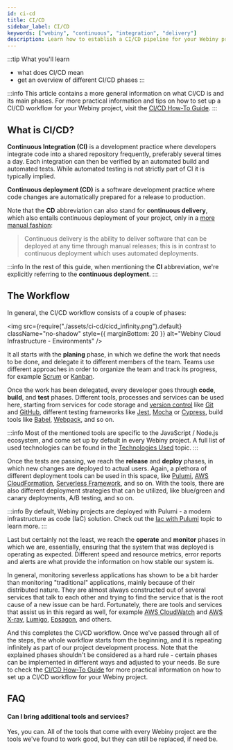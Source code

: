 ```yaml
---
id: ci-cd
title: CI/CD
sidebar_label: CI/CD
keywords: ["webiny", "continuous", "integration", "delivery"]
description: Learn how to establish a CI/CD pipeline for your Webiny project.
---
```


:::tip What you'll learn
- what does CI/CD mean
- get an overview of different CI/CD phases
:::

:::info
This article contains a more general information on what CI/CD is and its main phases. For more practical information and tips on how to set up a CI/CD workflow for your Webiny project, visit the [CI/CD How-To Guide](/docs/how-to-guides/ci-cd/introduction).
:::

## What is CI/CD?

**Continuous Integration (CI)** is a development practice where developers integrate code into a shared repository frequently, preferably several times a day. Each integration can then be verified by an automated build and automated tests. While automated testing is not strictly part of CI it is typically implied.

**Continuous deployment (CD)** is a software development practice where code changes are automatically prepared for a release to production.

Note that the **CD** abbreviation can also stand for **continuous delivery**, which also entails continuous deployment of your project, only in a [more manual fashion](https://en.wikipedia.org/wiki/Continuous_delivery):

> Continuous delivery is the ability to deliver software that can be deployed at any time through manual releases; this is in contrast to continuous deployment which uses automated deployments.

:::info
In the rest of this guide, when mentioning the **CI** abbreviation, we're explicitly referring to the **continuous deployment**.
:::

## The Workflow

In general, the CI/CD workflow consists of a couple of phases:

<!-- vale off -->

<img
  src={require("./assets/ci-cd/cicd_infinity.png").default}
  className="no-shadow"
  style={{ marginBottom: 20 }}
  alt="Webiny Cloud Infrastructure - Environments"
/>

<!-- vale on -->

It all starts with the **planing** phase, in which we define the work that needs to be done, and delegate it to different members of the team. Teams use different approaches in order to organize the team and track its progress, for example [Scrum](https://en.wikipedia.org/wiki/Scrum_%28software_development%29) or [Kanban](https://en.wikipedia.org/wiki/Kanban).

Once the work has been delegated, every developer goes through **code**, **build**, and **test** phases. Different tools, processes and services can be used here, starting from services for code storage and [version control](https://en.wikipedia.org/wiki/Version_control) like [Git](https://www.git-scm.com/book/en/v2/Getting-Started-What-is-Git%3F) and [GitHub](https://en.wikipedia.org/wiki/GitHub), different testing frameworks like [Jest](https://jestjs.io/), [Mocha](https://mochajs.org/) or [Cypress](https://www.cypress.io/), build tools like [Babel](https://babeljs.io/), [Webpack](https://webpack.js.org/), and so on.

:::info
Most of the mentioned tools are specific to the JavaScript / Node.js ecosystem, and come set up by default in every Webiny project. A full list of used technologies can be found in the [Technologies Used](/docs/key-topics/technologies) topic.
:::

Once the tests are passing, we reach the **release** and **deploy** phases, in which new changes are deployed to actual users. Again, a plethora of different deployment tools can be used in this space, like [Pulumi](https://www.pulumi.com/), [AWS CloudFormation](https://aws.amazon.com/cloudformation/), [Serverless Framework](https://www.serverless.com/), and so on. With the tools, there are also different deployment strategies that can be utilized, like blue/green and canary deployments, A/B testing, and so on.

:::info
By default, Webiny projects are deployed with Pulumi - a modern infrastructure as code (IaC) solution. Check out the [Iac with Pulumi](/docs/key-topics/deployment/iac-with-pulumi) topic to learn more.
:::

Last but certainly not the least, we reach the **operate** and **monitor** phases in which we are, essentially, ensuring that the system that was deployed is operating as expected. Different speed and resource metrics, error reports and alerts are what provide the information on how stable our system is.

In general, monitoring severless applications has shown to be a bit harder than monitoring "traditional" applications, mainly because of their distributed nature. They are almost always constructed out of several services that talk to each other and trying to find the service that is the root cause of a new issue can be hard. Fortunately, there are tools and services that assist us in this regard as well, for example [AWS CloudWatch](https://aws.amazon.com/cloudwatch/) and [AWS X-ray](https://aws.amazon.com/xray/), [Lumigo](https://lumigo.io/), [Epsagon](https://epsagon.com/product/), and others.

And this completes the CI/CD workflow. Once we've passed through all of the steps, the whole workflow starts from the beginning, and it is repeating infinitely as part of our project development process. Note that the explained phases shouldn't be considered as a hard rule - certain phases can be implemented in different ways and adjusted to your needs. Be sure to check the [CI/CD How-To Guide](/docs/how-to-guides/ci-cd/introduction) for more practical information on how to set up a CI/CD workflow for your Webiny project.

## FAQ

#### Can I bring additional tools and services?

Yes, you can. All of the tools that come with every Webiny project are the tools we've found to work good, but they can still be replaced, if need be.
